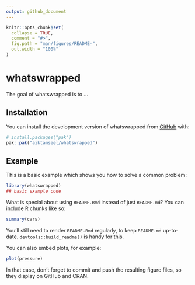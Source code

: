 ```yaml
---
output: github_document
---
```


<!-- README.md is generated from README.Rmd. Please edit that file -->

```r
knitr::opts_chunk$set(
  collapse = TRUE,
  comment = "#>",
  fig.path = "man/figures/README-",
  out.width = "100%"
)
```

# whatswrapped

<!-- badges: start -->
<!-- badges: end -->

The goal of whatswrapped is to ...

## Installation

You can install the development version of whatswrapped from [GitHub](https://github.com/) with:

``` r
# install.packages("pak")
pak::pak("aiktamseel/whatswrapped")
```

## Example

This is a basic example which shows you how to solve a common problem:

```r
library(whatswrapped)
## basic example code
```

What is special about using `README.Rmd` instead of just `README.md`? You can include R chunks like so:

```r
summary(cars)
```

You'll still need to render `README.Rmd` regularly, to keep `README.md` up-to-date. `devtools::build_readme()` is handy for this.

You can also embed plots, for example:

```r
plot(pressure)
```

In that case, don't forget to commit and push the resulting figure files, so they display on GitHub and CRAN.
